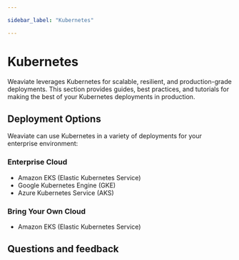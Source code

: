 ```yaml
---

sidebar_label: "Kubernetes"

---
```


# Kubernetes

Weaviate leverages Kubernetes for scalable, resilient, and production-grade deployments. 
This section provides guides, best practices, and tutorials for making the best of your Kubernetes deployments in production. 

## Deployment Options

Weaviate can use Kubernetes in a variety of deployments for your enterprise environment:

### Enterprise Cloud

- Amazon EKS (Elastic Kubernetes Service)
- Google Kubernetes Engine (GKE)
- Azure Kubernetes Service (AKS)

### Bring Your Own Cloud

- Amazon EKS (Elastic Kubernetes Service)

## Questions and feedback


<DocsFeedback/>

